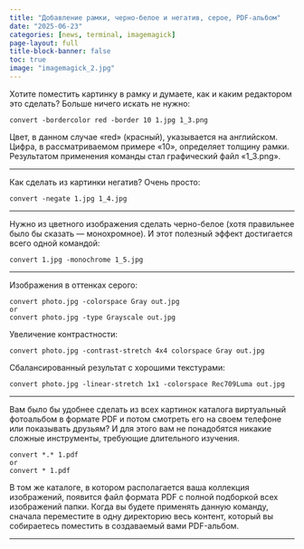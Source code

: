 ```yaml
---
title: "Добавление рамки, черно-белое и негатив, серое, PDF-альбом"
date: "2025-06-23"
categories: [news, terminal, imagemagick]
page-layout: full
title-block-banner: false
toc: true
image: "imagemagick_2.jpg"
---
```



Хотите поместить картинку в рамку и думаете, как и каким редактором это сделать? Больше ничего искать не нужно:
```
convert -bordercolor red -border 10 1.jpg 1_3.png
```
Цвет, в данном случае «red» (красный), указывается на английском. Цифра, в рассматриваемом примере «10», определяет толщину рамки. Результатом применения команды стал графический файл «1_3.png».

---

Как сделать из картинки негатив? Очень просто:
```
convert -negate 1.jpg 1_4.jpg
```
---

Нужно из цветного изображения сделать черно-белое (хотя правильнее было бы сказать — монохромное). И этот полезный эффект достигается всего одной командой:
```
convert 1.jpg -monochrome 1_5.jpg
```
---

Изображения в оттенках серого:
```
convert photo.jpg -colorspace Gray out.jpg
or
convert photo.jpg -type Grayscale out.jpg
```
Увеличение контрастности:
```
convert photo.jpg -contrast-stretch 4x4 colorspace Gray out.jpg
```
Сбалансированный результат с хорошими текстурами:
```
convert photo.jpg -linear-stretch 1x1 -colorspace Rec709Luma out.jpg
```
---

Вам было бы удобнее сделать из всех картинок каталога виртуальный фотоальбом в формате PDF и потом смотреть его на своем телефоне или показывать друзьям? И для этого вам не понадобятся никакие сложные инструменты, требующие длительного изучения.
```
convert *.* 1.pdf
or 
convert * 1.pdf
```
В том же каталоге, в котором располагается ваша коллекция изображений, появится файл формата PDF с полной подборкой всех изображений папки. Когда вы будете применять данную команду, сначала переместите в одну директорию весь контент, который вы собираетесь поместить в создаваемый вами PDF-альбом.

---
